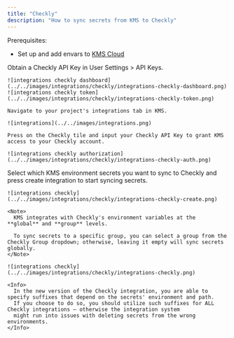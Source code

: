 ```yaml
---
title: "Checkly"
description: "How to sync secrets from KMS to Checkly"
---
```


Prerequisites:

- Set up and add envars to [KMS Cloud](https://kms.lux.network)

<Steps>
  <Step title="Authorize KMS for Checkly">
    Obtain a Checkly API Key in User Settings > API Keys.

    ![integrations checkly dashboard](../../images/integrations/checkly/integrations-checkly-dashboard.png)
    ![integrations checkly token](../../images/integrations/checkly/integrations-checkly-token.png)

    Navigate to your project's integrations tab in KMS.

    ![integrations](../../images/integrations.png)

    Press on the Checkly tile and input your Checkly API Key to grant KMS access to your Checkly account.

    ![integrations checkly authorization](../../images/integrations/checkly/integrations-checkly-auth.png)

  </Step>
  <Step title="Start integration">
    Select which KMS environment secrets you want to sync to Checkly and press create integration to start syncing secrets.

    ![integrations checkly](../../images/integrations/checkly/integrations-checkly-create.png)

    <Note>
      KMS integrates with Checkly's environment variables at the **global** and **group** levels.
      
      To sync secrets to a specific group, you can select a group from the Checkly Group dropdown; otherwise, leaving it empty will sync secrets globally.
    </Note>

    ![integrations checkly](../../images/integrations/checkly/integrations-checkly.png)

    <Info>
      In the new version of the Checkly integration, you are able to specify suffixes that depend on the secrets' environment and path. 
      If you choose to do so, you should utilize such suffixes for ALL Checkly integrations – otherwise the integration system 
      might run into issues with deleting secrets from the wrong environments.
    </Info>
  </Step>
</Steps>